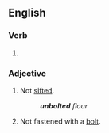 ==English==

===Verb===
{{head|en|verb form}}

# {{en-past of|unbolt}}

===Adjective===
{{en-adj|-}}

# Not [[sift]]ed.
#: '''''unbolted''' flour''
# Not fastened with a [[bolt]].